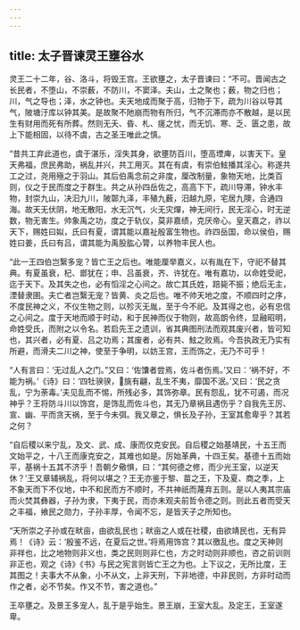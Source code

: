 ```yaml
---
---
---
```

title: 太子晋谏灵王壅谷水
---


灵王二十二年，谷、洛斗，将毁王宫。王欲壅之，太子晋谏曰：“不可。晋闻古之长民者，不堕山，不崇薮，不防川，不窦泽。夫山，土之聚也；薮，物之归也；川，气之导也；泽，水之钟也。夫天地成而聚于高，归物于下，疏为川谷以导其气，陂塘汙库以钟其美。是故聚不阤崩而物有所归，气不沉滞而亦不散越，是以民生有财用而死有所葬。然则无夭、昏、札、瘥之忧，而无饥、寒、乏、匮之患，故上下能相固，以待不虞，古之圣王唯此之慎。

“昔共工弃此道也，虞于湛乐，淫失其身，欲壅防百川，堕高堙庳，以害天下。皇天弗福，庶民弗助，祸乱并兴，共工用灭。其在有虞，有崇伯鮌播其淫心。称遂共工之过，尧用殛之于羽山。其后伯禹念前之非度，厘改制量，象物天地，比类百则，仪之于民而度之于群生。共之从孙四岳佐之，高高下下，疏川导滞，钟水丰物，封崇九山，决汩九川，陂鄣九泽，丰殖九薮，汨越九原，宅居九隩，合通四海。故天无伏阴，地无散阳，水无沉气，火无灾燀，神无间行，民无淫心，时无逆数，物无害生。帅象禹之功，度之于轨仪，莫非嘉绩，克厌帝心。皇天嘉之，祚以天下，赐姓曰姒，氏曰有夏，谓其能以嘉祉殷富生物也。祚四岳国，命以侯伯，赐姓曰姜，氏曰有吕，谓其能为禹股肱心膂，以养物丰民人也。

“此一王四伯岂繄多宠？皆亡王之后也。唯能厘举嘉义，以有胤在下，守祀不替其典。有夏虽衰，杞、鄫犹在；申、吕虽衰，齐、许犹在。唯有嘉功，以命姓受祀，迄于天下。及其失之也，必有慆淫之心间之。故亡其氏姓，踣毙不振；绝后无主，湮替隶圉。夫亡者岂繄无宠？皆黄、炎之后也。唯不帅天地之度，不顺四时之序，不度民神之义，不仪生物之则，以殄灭无胤，至于今不祀。及其得之也，必有忠信之心间之。度于天地而顺于时动，和于民神而仪于物则，故高朗令终，显融昭明，命姓受氏，而附之以令名。若启先王之遗训，省其典图刑法而观其废兴者，皆可知也，其兴者，必有夏、吕之功焉；其废者，必有共、鮌之败焉。今吾执政无乃实有所避，而滑夫二川之神，使至于争明，以妨王宫，王而饰之，无乃不可乎！

“人有言曰：‘无过乱人之门。”又曰：‘佐馕者尝焉，佐斗者伤焉。’又曰：‘祸不好，不能为祸。’《诗》曰：‘四牡骙骙，旐有翩，乱生不夷，靡国不泯。’又曰：‘民之贪乱，宁为荼毒。’夫见乱而不惕，所残必多，其饰弥章。民有怨乱，犹不可遏，而况神乎？王将防斗川以饰宫，是饰乱而佐斗也，其无乃章祸且遇伤乎？自我先王厉、宣、幽、平而贪天祸，至于今未弭。我又章之，惧长及子孙，王室其愈卑乎？其若之何？

“自后稷以来宁乱，及文、武、成、康而仅克安民。自后稷之始基靖民，十五王而文始平之，十八王而康克安之，其难也如是。厉始革典，十四王矣。基德十五而始平，基祸十五其不济乎！吾朝夕儆惧，曰：“其何德之修，而少光王室，以逆天休？’王又章辅祸乱，将何以堪之？王无亦鉴于黎、苗之王，下及夏、商之季，上不象天而下不仪地，中不和民而方不顺时，不共神祇而蔑弃五则。是以人夷其宗庙而火焚其彝器，子孙为隶，下夷于民，而亦未观夫前哲令德之则。则此五者而受天之丰福，飨民之勋力，子孙丰厚，令闻不忘，是皆天子之所知也。

“天所崇之子孙或在畎亩，由欲乱民也；畎亩之人或在社稷，由欲靖民也，无有异焉！《诗》云：‘殷鉴不远，在夏后之世。’将焉用饰宫？其以徼乱也。度之天神则非祥也，比之地物则非义也，类之民则则非仁也，方之时动则非顺也，咨之前训则非正也，观之《诗》《书》与民之宪言则皆亡王之为也。上下议之，无所比度，王其图之！夫事大不从象，小不从文，上非天刑，下非地德，中非民则，方非时动而作之者，必不节矣。作又不节，害之道也。”

王卒壅之。及景王多宠人，乱于是乎始生。景王崩，王室大乱。及定王，王室遂卑。

